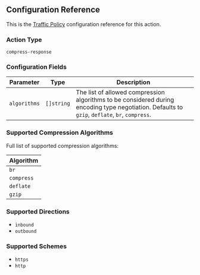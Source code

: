 ## Configuration Reference

This is the [Traffic Policy](/docs/http/traffic-policy/index.mdx) configuration
reference for this action.

### Action Type

`compress-response`

### Configuration Fields

| Parameter    | Type       | Description                                                                                                                                    |
| ------------ | ---------- | ---------------------------------------------------------------------------------------------------------------------------------------------- |
| `algorithms` | `[]string` | The list of allowed compression algorithms to be considered during encoding type negotiation. Defaults to `gzip`, `deflate`, `br`, `compress`. |

### Supported Compression Algorithms

Full list of supported compression algorithms:

| Algorithm  |
| ---------- |
| `br`       |
| `compress` |
| `deflate`  |
| `gzip`     |

### Supported Directions

- `inbound`
- `outbound`

### Supported Schemes

- `https`
- `http`
